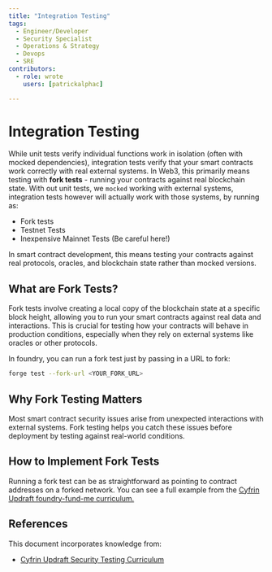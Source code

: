 ```yaml
---
title: "Integration Testing"
tags:
  - Engineer/Developer
  - Security Specialist
  - Operations & Strategy
  - Devops
  - SRE
contributors:
  - role: wrote
    users: [patrickalphac]

---
```



<TagProvider>
<TagFilter />

# Integration Testing

<TagList tags={frontmatter.tags} />
<AttributionList contributors={frontmatter.contributors} />

While unit tests verify individual functions work in isolation (often with mocked dependencies), integration tests verify that your smart contracts work correctly with real external systems. In Web3, this primarily means testing with **fork tests** - running your contracts against real blockchain state. With out unit tests, we `mocked` working with external systems, integration tests however will actually work with those systems, by running as:

- Fork tests
- Testnet Tests
- Inexpensive Mainnet Tests (Be careful here!)

In smart contract development, this means testing your contracts against real protocols, oracles, and blockchain state rather than mocked versions.

## What are Fork Tests?

Fork tests involve creating a local copy of the blockchain state at a specific block height, allowing you to run your smart contracts against real data and interactions. This is crucial for testing how your contracts will behave in production conditions, especially when they rely on external systems like oracles or other protocols.

In foundry, you can run a fork test just by passing in a URL to fork:

```bash
forge test --fork-url <YOUR_FORK_URL>
```

## Why Fork Testing Matters

Most smart contract security issues arise from unexpected interactions with external systems. Fork testing helps you catch these issues before deployment by testing against real-world conditions.

## How to Implement Fork Tests

Running a fork test can be as straightforward as pointing to contract addresses on a forked network. You can see a full example from the [Cyfrin Updraft foundry-fund-me curriculum.](https://github.com/Cyfrin/foundry-fund-me-cu/blob/main/test/integration/InteractionsTest.t.sol)

## References

This document incorporates knowledge from:

- [Cyfrin Updraft Security Testing Curriculum](https://updraft.cyfrin.io)

</TagProvider>